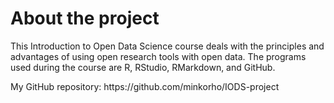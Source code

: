 
# About the project

This Introduction to Open Data Science course deals with the principles and advantages of using open research tools with open data. The programs used during the course are R, RStudio, RMarkdown, and GitHub.

My GitHub repository: https://github.com/minkorho/IODS-project
